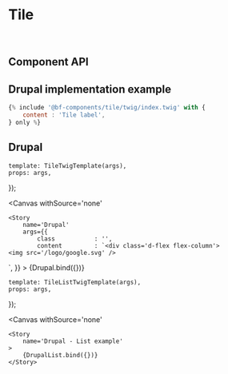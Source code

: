 



<Meta 
    title='Components/Tile' 
    component={TileComponent}
    argTypes={{}}
/>


# Tile

<br/>



## Component API

<Props of={TileComponent} />



## Drupal implementation example

```jsx
{% include '@bf-components/tile/twig/index.twig' with {
    content : 'Tile label',
} only %}
```



## Drupal

    template: TileTwigTemplate(args),
    props: args,
});

<Canvas
    withSource='none'
>
    <Story 
        name='Drupal'
        args={{
            class           : '',
            content         : `<div class='d-flex flex-column'>
    <img src='/logo/google.svg' />
</div>`,
        }}
    >
        {Drupal.bind({})}
    </Story>
</Canvas>


    template: TileListTwigTemplate(args),
    props: args,
});

<Canvas
    withSource='none'
>
    <Story 
        name='Drupal - List example'
    >
        {DrupalList.bind({})}
    </Story>
</Canvas>